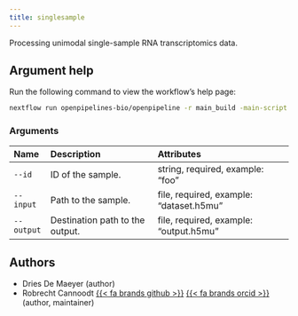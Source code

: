 ```yaml
---
title: singlesample
---
```


Processing unimodal single-sample RNA transcriptomics data.

## Argument help

Run the following command to view the workflow's help page:
```bash
nextflow run openpipelines-bio/openpipeline -r main_build -main-script /home/rcannood/workspace/jnj/openpipeline/workflows/process_rna/singlesample/main.nf --help
```

### Arguments



:::{.column-body-outset}
|Name       |Description                     |Attributes                              |
|:----------|:-------------------------------|:---------------------------------------|
|`--id`     |ID of the sample.               |string, required, example: "foo"        |
|`--input`  |Path to the sample.             |file, required, example: "dataset.h5mu" |
|`--output` |Destination path to the output. |file, required, example: "output.h5mu"  |
:::

## Authors

 * Dries De Maeyer  (author)
 * Robrecht Cannoodt [{{< fa brands github >}}](https://github.com/rcannood) [{{< fa brands orcid >}}](https://orcid.org/0000-0003-3641-729X) (author, maintainer)
